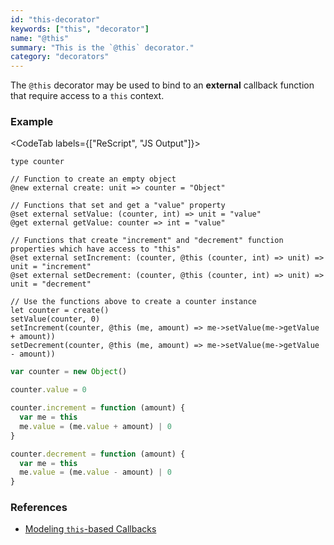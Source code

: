 ```yaml
---
id: "this-decorator"
keywords: ["this", "decorator"]
name: "@this"
summary: "This is the `@this` decorator."
category: "decorators"
---
```


The `@this` decorator may be used to bind to an **external** callback function that require access to a `this` context.

### Example

<CodeTab labels={["ReScript", "JS Output"]}>

```res
type counter

// Function to create an empty object
@new external create: unit => counter = "Object"

// Functions that set and get a "value" property
@set external setValue: (counter, int) => unit = "value"
@get external getValue: counter => int = "value"

// Functions that create "increment" and "decrement" function properties which have access to "this"
@set external setIncrement: (counter, @this (counter, int) => unit) => unit = "increment"
@set external setDecrement: (counter, @this (counter, int) => unit) => unit = "decrement"

// Use the functions above to create a counter instance
let counter = create()
setValue(counter, 0)
setIncrement(counter, @this (me, amount) => me->setValue(me->getValue + amount))
setDecrement(counter, @this (me, amount) => me->setValue(me->getValue - amount))
```

```js
var counter = new Object()

counter.value = 0

counter.increment = function (amount) {
  var me = this
  me.value = (me.value + amount) | 0
}

counter.decrement = function (amount) {
  var me = this
  me.value = (me.value - amount) | 0
}
```

</CodeTab>

### References

- [Modeling `this`-based Callbacks](/docs/manual/latest/bind-to-js-function#modeling-this-based-callbacks)
